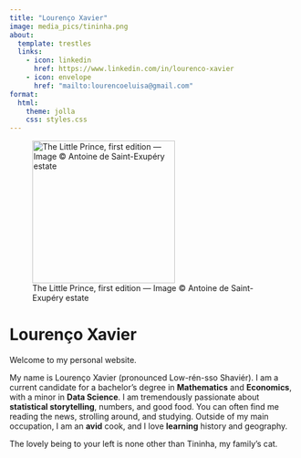 ```yaml
---
title: "Lourenço Xavier"
image: media_pics/tininha.png
about:
  template: trestles
  links:
    - icon: linkedin
      href: https://www.linkedin.com/in/lourenco-xavier
    - icon: envelope
      href: "mailto:lourencoeluisa@gmail.com"
format:
  html:
    theme: jolla
    css: styles.css
---
```


![The Little Prince, first edition — Image © Antoine de Saint-Exupéry estate](media_pics/the-little-prince-antoine-de-saint-exupery-first-edition-rare.webp){width=250px fig-align="center"}

# Lourenço Xavier

Welcome to my personal website.

My name is Lourenço Xavier (pronounced Low-rén-sso Shaviér). I am a current candidate for a bachelor’s degree in **Mathematics** and **Economics**, with a minor in **Data Science**. I am tremendously passionate about **statistical storytelling**, numbers, and good food. You can often find me reading the news, strolling around, and studying. Outside of my main occupation, I am an **avid** cook, and I love **learning** history and geography.

The lovely being to your left is none other than Tininha, my family's cat.
